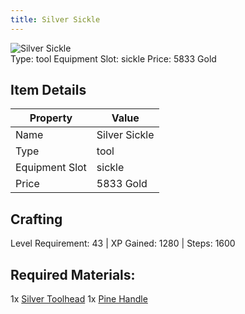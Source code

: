 ```yaml
---
title: Silver Sickle
---
```


<div className="flex items-start gap-6 mb-8">
  <div className="flex-shrink-0">
    <img src="/assets/resources/smithing/silver_sickle.png" alt="Silver Sickle" className="w-24 h-24 border rounded-lg" />
  </div>
  <div className="flex-1">
    <div className="space-y-2">
            <div className="flex flex-wrap gap-4 text-sm">
        <span className="px-2 py-1 bg-green-100 dark:bg-green-900 rounded-md">
          Type: tool
        </span>
        <span className="px-2 py-1 bg-purple-100 dark:bg-purple-900 rounded-md">
          Equipment Slot: sickle
        </span>
        <span className="px-2 py-1 bg-yellow-100 dark:bg-yellow-900 rounded-md">
          Price: 5833 Gold
        </span>
      </div>
    </div>
  </div>
</div>

## Item Details
| Property | Value |
|----------|-------|
| Name | Silver Sickle |
| Type | tool |
| Equipment Slot | sickle |
| Price | 5833 Gold |

## Crafting
Level Requirement: 43 | XP Gained: 1280 | Steps: 1600

## Required Materials:
1x [Silver Toolhead](/docs/resources/individual/silver_toolhead)
1x [Pine Handle](/docs/resources/individual/pine_handle)

